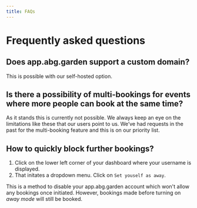 ```yaml
---
title: FAQs
---
```


# Frequently asked questions

## Does app.abg.garden support a custom domain?
This is possible with our self-hosted option.

## Is there a possibility of multi-bookings for events where more people can book at the same time?
As it stands this is currently not possible. We always keep an eye on the limitations like these that our users point to us. We’ve had requests in the past for the multi-booking feature and this is on our priority list.

## How to quickly block further bookings?
1. Click on the lower left corner of your dashboard where your username is displayed.
2. That initates a dropdown menu. Click on `Set youself as away`.

This is a method to disable your app.abg.garden account which won't allow any bookings once initiated. However, bookings made before turning on *away mode* will still be booked.
